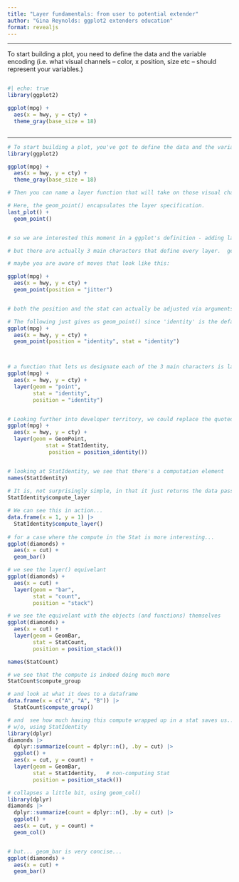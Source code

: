 ```yaml
---
title: "Layer fundamentals: from user to potential extender"
author: "Gina Reynolds: ggplot2 extenders education"
format: revealjs
---
```



---

To start building a plot, you need to define the data and the variable encoding (i.e. what visual channels -- color, x position, size etc -- should represent your variables.)


:::: {.columns}

::: {.column width="50%"}


```r
#| echo: true
library(ggplot2) 

ggplot(mpg) + 
  aes(x = hwy, y = cty) +
  theme_gray(base_size = 18)
```

:::

::: {.column width="50%"}

```r

```

:::



::::




---


```r
# To start building a plot, you've got to define the data and the variable encoding (i.e. what visual channels -- color, x position, size etc -- should represent your variables.)
library(ggplot2) 

ggplot(mpg) + 
  aes(x = hwy, y = cty) +
  theme_gray(base_size = 18)

# Then you can name a layer function that will take on those visual characteristics. 

# Here, the geom_point() encapsulates the layer specification.
last_plot() +
  geom_point()


# so we are interested this moment in a ggplot's definition - adding layers (this is how 'layer' is originally meant in the '*layered* grammar of graphics' though now layer is kind of used as a catch-all. 

# but there are actually 3 main characters that define every layer.  geom, stat and position

# maybe you are aware of moves that look like this: 

ggplot(mpg) + 
  aes(x = hwy, y = cty) + 
  geom_point(position = "jitter") 


# both the position and the stat can actually be adjusted via arguments within the geom_point() call

# The following just gives us geom_point() since 'identity' is the default for point and stat
ggplot(mpg) + 
  aes(x = hwy, y = cty) + 
  geom_point(position = "identity", stat = "identity") 



# a function that lets us designate each of the 3 main characters is layer() usually used by developers.  The specification below is identical to geom_point() given it's defaults of identity for stat and identity for position
ggplot(mpg) + 
  aes(x = hwy, y = cty) + 
  layer(geom = "point",
        stat = "identity",
        position = "identity")


# Looking further into developer territory, we could replace the quoted text with the object that the quotation refers to!
ggplot(mpg) + 
  aes(x = hwy, y = cty) + 
  layer(geom = GeomPoint,
            stat = StatIdentity,
             position = position_identity())


# looking at StatIdentity, we see that there's a computation element
names(StatIdentity)  
  
# It is, not surprisingly simple, in that it just returns the data passed into it.
StatIdentity$compute_layer

# We can see this in action...
data.frame(x = 1, y = 1) |>
  StatIdentity$compute_layer()
  
# for a case where the compute in the Stat is more interesting...
ggplot(diamonds) + 
  aes(x = cut) + 
  geom_bar()

# we see the layer() equivelant
ggplot(diamonds) + 
  aes(x = cut) + 
  layer(geom = "bar",
        stat = "count",
        position = "stack")

# we see the equivelant with the objects (and functions) themselves
ggplot(diamonds) + 
  aes(x = cut) + 
  layer(geom = GeomBar,
        stat = StatCount,
        position = position_stack())

names(StatCount)  

# we see that the compute is indeed doing much more
StatCount$compute_group

# and look at what it does to a dataframe
data.frame(x = c("A", "A", "B")) |> 
  StatCount$compute_group()

# and  see how much having this compute wrapped up in a stat saves us...
# w/o, using StatIdentity
library(dplyr)     
diamonds |> 
  dplyr::summarize(count = dplyr::n(), .by = cut) |>
  ggplot() + 
  aes(x = cut, y = count) + 
  layer(geom = GeomBar,
        stat = StatIdentity,   # non-computing Stat
        position = position_stack())

# collapses a little bit, using geom_col() 
library(dplyr)     
diamonds |> 
  dplyr::summarize(count = dplyr::n(), .by = cut) |>
  ggplot() + 
  aes(x = cut, y = count) + 
  geom_col()


# but... geom_bar is very concise...
ggplot(diamonds) + 
  aes(x = cut) + 
  geom_bar()

```
